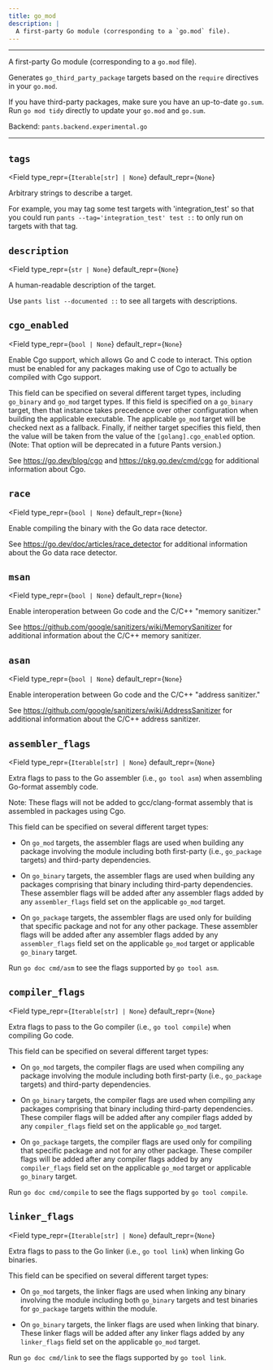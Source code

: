 ```yaml
---
title: go_mod
description: |
  A first-party Go module (corresponding to a `go.mod` file).
---
```



---

A first-party Go module (corresponding to a `go.mod` file).

Generates `go_third_party_package` targets based on the `require` directives in your `go.mod`.

If you have third-party packages, make sure you have an up-to-date `go.sum`. Run `go mod tidy` directly to update your `go.mod` and `go.sum`.

Backend: <span className="color--primary">`pants.backend.experimental.go`</span>

---

<span className={styles.options}>

## `tags`

<Field
    type_repr={`Iterable[str] | None`}
    default_repr={`None`}
>

Arbitrary strings to describe a target.

For example, you may tag some test targets with &#x27;integration_test&#x27; so that you could run `pants --tag='integration_test' test ::` to only run on targets with that tag.

</Field>

## `description`

<Field
    type_repr={`str | None`}
    default_repr={`None`}
>

A human-readable description of the target.

Use `pants list --documented ::` to see all targets with descriptions.

</Field>

## `cgo_enabled`

<Field
    type_repr={`bool | None`}
    default_repr={`None`}
>

Enable Cgo support, which allows Go and C code to interact. This option must be enabled for any packages making use of Cgo to actually be compiled with Cgo support.

This field can be specified on several different target types, including `go_binary` and `go_mod` target types. If this field is specified on a `go_binary` target, then that instance takes precedence over other configuration when building the applicable executable. The applicable `go_mod` target will be checked next as a fallback. Finally, if neither target specifies this field, then the value will be taken from the value of the `[golang].cgo_enabled` option. (Note: That option will be deprecated in a future Pants version.)

See https://go.dev/blog/cgo and https://pkg.go.dev/cmd/cgo for additional information about Cgo.

</Field>

## `race`

<Field
    type_repr={`bool | None`}
    default_repr={`None`}
>

Enable compiling the binary with the Go data race detector.

See https://go.dev/doc/articles/race_detector for additional information about the Go data race detector.

</Field>

## `msan`

<Field
    type_repr={`bool | None`}
    default_repr={`None`}
>

Enable interoperation between Go code and the C/C++ &#x22;memory sanitizer.&#x22;

See https://github.com/google/sanitizers/wiki/MemorySanitizer for additional information about the C/C++ memory sanitizer.

</Field>

## `asan`

<Field
    type_repr={`bool | None`}
    default_repr={`None`}
>

Enable interoperation between Go code and the C/C++ &#x22;address sanitizer.&#x22;

See https://github.com/google/sanitizers/wiki/AddressSanitizer for additional information about the C/C++ address sanitizer.

</Field>

## `assembler_flags`

<Field
    type_repr={`Iterable[str] | None`}
    default_repr={`None`}
>

Extra flags to pass to the Go assembler (i.e., `go tool asm`) when assembling Go-format assembly code.

Note: These flags will not be added to gcc/clang-format assembly that is assembled in packages using Cgo.

This field can be specified on several different target types:

- On `go_mod` targets, the assembler flags are used when building any package involving the module including both first-party (i.e., `go_package` targets) and third-party dependencies.

- On `go_binary` targets, the assembler flags are used when building any packages comprising that binary including third-party dependencies. These assembler flags will be added after any assembler flags added by any `assembler_flags` field set on the applicable `go_mod` target.

- On `go_package` targets, the assembler flags are used only for building that specific package and not for any other package. These assembler flags will be added after any assembler flags added by any `assembler_flags` field set on the applicable `go_mod` target or applicable `go_binary` target.

Run `go doc cmd/asm` to see the flags supported by `go tool asm`.

</Field>

## `compiler_flags`

<Field
    type_repr={`Iterable[str] | None`}
    default_repr={`None`}
>

Extra flags to pass to the Go compiler (i.e., `go tool compile`) when compiling Go code.

This field can be specified on several different target types:

- On `go_mod` targets, the compiler flags are used when compiling any package involving the module including both first-party (i.e., `go_package` targets) and third-party dependencies.

- On `go_binary` targets, the compiler flags are used when compiling any packages comprising that binary including third-party dependencies. These compiler flags will be added after any compiler flags added by any `compiler_flags` field set on the applicable `go_mod` target.

- On `go_package` targets, the compiler flags are used only for compiling that specific package and not for any other package. These compiler flags will be added after any compiler flags added by any `compiler_flags` field set on the applicable `go_mod` target or applicable `go_binary` target.

Run `go doc cmd/compile` to see the flags supported by `go tool compile`.

</Field>

## `linker_flags`

<Field
    type_repr={`Iterable[str] | None`}
    default_repr={`None`}
>

Extra flags to pass to the Go linker (i.e., `go tool link`) when linking Go binaries.

This field can be specified on several different target types:

- On `go_mod` targets, the linker flags are used when linking any binary involving the module including both `go_binary` targets and test binaries for `go_package` targets within the module.

- On `go_binary` targets, the linker flags are used when linking that binary. These linker flags will be added after any linker flags added by any `linker_flags` field set on the applicable `go_mod` target.

Run `go doc cmd/link` to see the flags supported by `go tool link`.

</Field>

</span>
